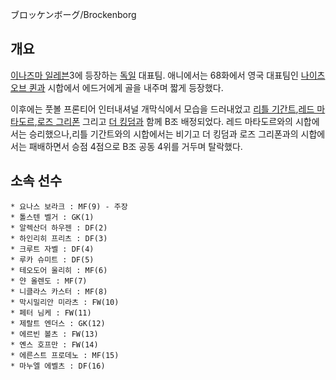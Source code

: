 ブロッケンボーグ/Brockenborg

== 개요 == 
[[이나즈마 일레븐]]3에 등장하는 [[독일]] 대표팀.
애니에서는 68화에서 영국 대표팀인 [[나이츠 오브 퀸]]과 시합에서 에드거에게 골을 내주며 짧게 등장했다.

이후에는 풋볼 프론티어 인터내셔널 개막식에서 모습을 드러내었고 [[리틀 기간트]],[[레드 마타도르]],[[로즈 그리폰]] 그리고 [[더 킹덤]]과 함께 B조 배정되었다.
레드 마타도르와의 시합에서는 승리했으나,리틀 기간트와의 시합에서는 비기고 더 킹덤과 로즈 그리폰과의 시합에서는 패배하면서 승점 4점으로 B조 공동 4위를 거두며 탈락했다.

== 소속 선수 ==
 * 요나스 보라크 : MF(9) - 주장
 * 톨스텐 벨거 : GK(1)
 * 알렉산더 하우젠 : DF(2)
 * 하인리히 프리츠 : DF(3)
 * 크루트 자벨 : DF(4)
 * 루카 슈미트 : DF(5)
 * 테오도어 울리히 : MF(6)
 * 얀 올렌도 : MF(7)
 * 니클라스 카스터 : MF(8)
 * 막시밀리안 미라츠 : FW(10)
 * 페터 님케 : FW(11)
 * 제랄트 엔더스 : GK(12)
 * 에르빈 볼츠 : FW(13)
 * 옌스 호프만 : FW(14)
 * 에른스트 프로데노 : MF(15)
 * 마누엘 에벨츠 : DF(16)
